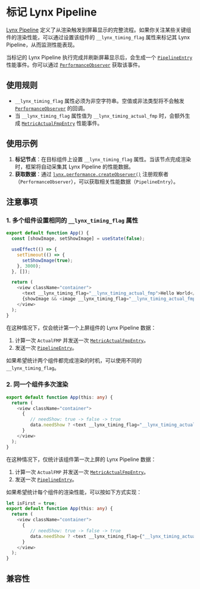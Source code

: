 # 标记 Lynx Pipeline

[Lynx Pipeline](guide/spec#lynx-pipeline) 定义了从渲染触发到屏幕显示的完整流程。如果你关注某些关键组件的渲染性能，可以通过设置该组件的 `__lynx_timing_flag` 属性来标记其 Lynx Pipeline，从而监测性能表现。

当标记的 Lynx Pipeline 执行完成并刷新屏幕显示后，会生成一个 [`PipelineEntry`](api/lynx-api/performance-api/performance-entry/pipeline-entry) 性能事件。你可以通过 [`PerformanceObserver`](api/lynx-api/performance-api/performance-observer) 获取该事件。

## 使用规则

- `__lynx_timing_flag` 属性必须为非空字符串。空值或非法类型将不会触发 [`PerformanceObserver`](api/lynx-api/performance-api/performance-observer) 的回调。
- 当 `__lynx_timing_flag` 属性值为 `__lynx_timing_actual_fmp` 时，会额外生成 [`MetricActualFmpEntry`](api/lynx-api/performance-api/performance-entry/metric-actual-fmp-entry) 性能事件。

## 使用示例

1. **标记节点**：在目标组件上设置 `__lynx_timing_flag` 属性。当该节点完成渲染时，框架将自动采集其 Lynx Pipeline 的性能数据。
2. **获取数据**：通过 [`lynx.performance.createObserver()`](api/lynx-api/lynx/lynx-performance#createobserver) 注册观察者（`PerformanceObserver`），可以获取相关性能数据（`PipelineEntry`）。


<Go
  example="performance-api"
  defaultFile="src/pipeline_entry/index.tsx"
  defaultEntryFile="dist/pipeline_entry.lynx.bundle"
  img="https://lf-lynx.tiktok-cdns.com/obj/lynx-artifacts-oss-sg/lynx-website/assets/doc/pipeline-entry-demo.jpeg"
  entry="src/pipeline_entry"
  highlight="{11-21,31}"
/>

## 注意事项

### 1. 多个组件设置相同的 `__lynx_timing_flag` 属性

```ts
export default function App() {
  const [showImage, setShowImage] = useState(false);

  useEffect(() => {
    setTimeout(() => {
      setShowImage(true);
    }, 3000);
  }, []);

  return (
    <view className="container">
      <text __lynx_timing_flag="__lynx_timing_actual_fmp">Hello World</text>
      {showImage && <image __lynx_timing_flag="__lynx_timing_actual_fmp" src="xxxx.png" />}
    </view>
  );
}
```

在这种情况下，仅会统计第一个上屏组件的 Lynx Pipeline 数据：
1. 计算一次 `ActualFMP` 并发送一次 [`MetricActualFmpEntry`](api/lynx-api/performance-api/performance-entry/metric-actual-fmp-entry)。
2. 发送一次 [`PipelineEntry`](api/lynx-api/performance-api/performance-entry/pipeline-entry)。

如果希望统计两个组件都完成渲染的时机，可以使用不同的 `__lynx_timing_flag`。

### 2. 同一个组件多次渲染

```ts
export default function App(this: any) {
  return (
    <view className="container">
      {
         // needShow: true -> false -> true
         data.needShow ? <text __lynx_timing_flag="__lynx_timing_actual_fmp">{data.msg}</text> : null
      }
    </view>
  );
}
```

在这种情况下，仅统计该组件第一次上屏的 Lynx Pipeline 数据：
1. 计算一次 `ActualFMP` 并发送一次 [`MetricActualFmpEntry`](api/lynx-api/performance-api/performance-entry/metric-actual-fmp-entry)。
2. 发送一次 [`PipelineEntry`](api/lynx-api/performance-api/performance-entry/pipeline-entry)。

如果希望统计每个组件的渲染性能，可以按如下方式实现：

```ts
let isFirst = true;
export default function App(this: any) {
  return (
    <view className="container">
      {
         // needShow: true -> false -> true
         data.needShow ? <text __lynx_timing_flag={"__lynx_timing_actual_fmp" + (isFirst ? "" : +data.id)}>{data.msg}</text> : null
      }
    </view>
  );
}
```

## 兼容性


<LegacyCompatTable metadata="lynx-api/performance-api/timing-flag" />